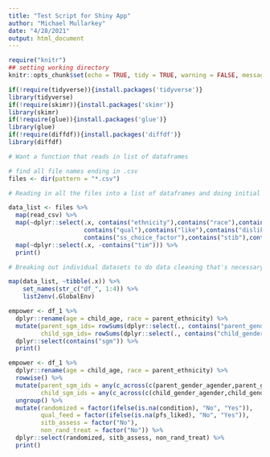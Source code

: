 ```yaml
---
title: "Test Script for Shiny App"
author: "Michael Mullarkey"
date: "4/28/2021"
output: html_document
---
```


```r
require("knitr")
## setting working directory
knitr::opts_chunk$set(echo = TRUE, tidy = TRUE, warning = FALSE, message = FALSE, include = FALSE)

```

```r

if(!require(tidyverse)){install.packages('tidyverse')}
library(tidyverse)
if(!require(skimr)){install.packages('skimr')}
library(skimr)
if(!require(glue)){install.packages('glue')}
library(glue)
if(!require(diffdf)){install.packages('diffdf')}
library(diffdf)

```

```r

# Want a function that reads in list of dataframes

# find all file names ending in .csv 
files <- dir(pattern = "*.csv")

# Reading in all the files into a list of dataframes and doing initial selecting down of variables relevant to the dashboard

data_list <- files %>%
  map(read_csv) %>% 
  map(~dplyr::select(.x, contains("ethnicity"),contains("race"),contains("age"),contains("sex"),contains("gender"),contains("cond"),
                     contains("qual"),contains("like"),contains("dislike"),contains("pfs")),contains("pswq"),contains("cdi"),contains("idas"),contains("mfq"),
                     contains("ss_choice_factor"),contains("stib"),contains("identify_diff_gender_than_bio_sex_factor")) %>% 
  map(~dplyr::select(.x, -contains("tim"))) %>% 
  print()

# Breaking out individual datasets to do data cleaning that's necessary for individual dataframes

map(data_list, ~tibble(.x)) %>%
    set_names(str_c("df_", 1:4)) %>% 
    list2env(.GlobalEnv)

empower <- df_1 %>% 
  dplyr::rename(age = child_age, race = parent_ethnicity) %>% 
  mutate(parent_sgm_ids= rowSums(dplyr::select(., contains("parent_gender")), na.rm = T) - 1,
         child_sgm_ids= rowSums(dplyr::select(., contains("child_gender")), na.rm = T) - 1) %>% 
  dplyr::select(contains("sgm")) %>% 
  print()

empower <- df_1 %>% 
  dplyr::rename(age = child_age, race = parent_ethnicity) %>% 
  rowwise() %>% 
  mutate(parent_sgm_ids = any(c_across(c(parent_gender_agender,parent_gender_intersex, parent_gender_other:parent_gender_notsure))),
         child_sgm_ids = any(c_across(c(child_gender_agender,child_gender_intersex, child_gender_other:child_gender_notsure)))) %>% 
  ungroup() %>% 
  mutate(randomized = factor(ifelse(is.na(condition), "No", "Yes")),
         qual_feed = factor(ifelse(is.na(pfs_liked), "No", "Yes")),
         sitb_assess = factor("No"),
         non_rand_treat = factor("No")) %>% 
  dplyr::select(randomized, sitb_assess, non_rand_treat) %>% 
  print()



```


